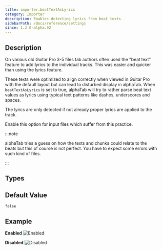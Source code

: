```yaml
---
title: importer.beatTextAsLyrics
category: Importer
description: Enables detecting lyrics from beat texts
sidebarPath: /docs/reference/settings
since: 1.2.0-alpha.92
---
```



## Description

On various old Guitar Pro 3-5 files tab authors often used the "beat text" feature to add lyrics to the individual tracks. 
This was easier and quicker than using the lyrics feature. 

These texts were optimized to align correctly when viewed in Guitar Pro with the default layout but can lead to 
disturbed display in alphaTab. When `beatTextAsLyrics` is set to true, alphaTab will try to rather parse beat text 
values as lyrics using typical text patterns like dashes, underscores and spaces. 

The lyrics are only detected if not already proper lyrics are applied to the track.

Enable this option for input files which suffer from this practice.

:::note

alphaTab tries a guess on how the texts and chunks could relate to the beats but this 
of course is not perfect. You have to expect some errors with such kind of files.

:::

<PropertyDescription metadata={metadata} />

## Types

<TypeTable>
    <TypeRow name="bool" />
</TypeTable>

## Default Value
`false`

## Example

**Enabled**
![Enabled](/img/reference/property/beattextaslyrics-enabled.png)

**Disabled**
 ![Disabled](/img/reference/property/beattextaslyrics-disabled.png)